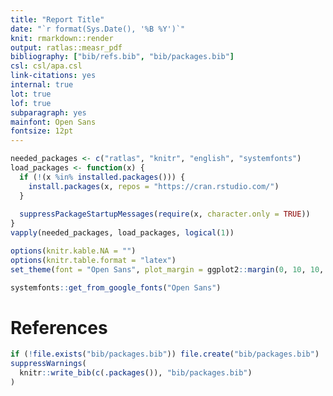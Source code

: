```yaml
---
title: "Report Title"
date: "`r format(Sys.Date(), '%B %Y')`"
knit: rmarkdown::render
output: ratlas::measr_pdf
bibliography: ["bib/refs.bib", "bib/packages.bib"]
csl: csl/apa.csl
link-citations: yes
internal: true
lot: true
lof: true
subparagraph: yes
mainfont: Open Sans
fontsize: 12pt
---
```


```r
needed_packages <- c("ratlas", "knitr", "english", "systemfonts")
load_packages <- function(x) {
  if (!(x %in% installed.packages())) {
    install.packages(x, repos = "https://cran.rstudio.com/")
  }
  
  suppressPackageStartupMessages(require(x, character.only = TRUE))
}
vapply(needed_packages, load_packages, logical(1))

options(knitr.kable.NA = "")
options(knitr.table.format = "latex")
set_theme(font = "Open Sans", plot_margin = ggplot2::margin(0, 10, 10, 10))

systemfonts::get_from_google_fonts("Open Sans")
```




\newpage

# References

```r
if (!file.exists("bib/packages.bib")) file.create("bib/packages.bib")
suppressWarnings(
  knitr::write_bib(c(.packages()), "bib/packages.bib")
)
```

\printbibliography[heading=none]

\setlength{\parindent}{15pt}
\setlength{\leftskip}{0pt}
